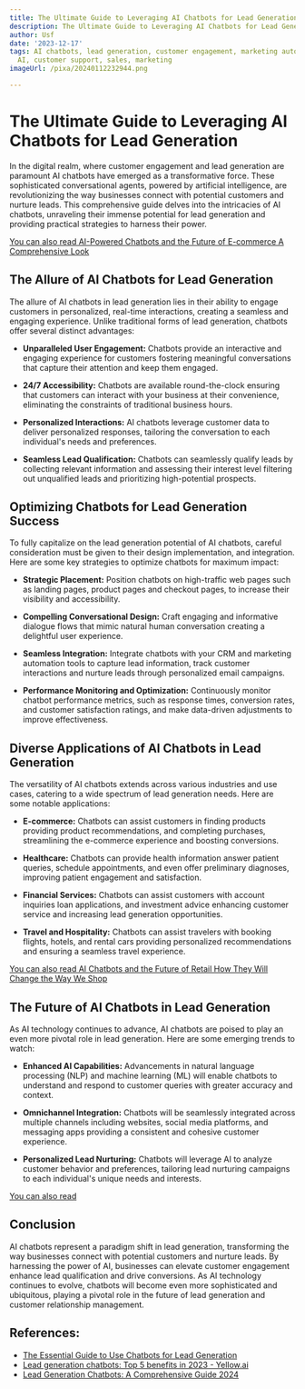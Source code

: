 ```yaml
---
title: The Ultimate Guide to Leveraging AI Chatbots for Lead Generation
description: The Ultimate Guide to Leveraging AI Chatbots for Lead Generation
author: Usf
date: '2023-12-17'
tags: AI chatbots, lead generation, customer engagement, marketing automation, conversational
  AI, customer support, sales, marketing
imageUrl: /pixa/20240112232944.png

---
```

# **The Ultimate Guide to Leveraging AI Chatbots for Lead Generation**

In the digital realm, where customer engagement and lead generation are paramount AI chatbots have emerged as a transformative force. These  sophisticated conversational agents, powered by  artificial intelligence,  are revolutionizing the way businesses connect with potential customers and nurture  leads. This comprehensive guide delves into the intricacies  of AI chatbots, unraveling their immense potential for lead generation and providing practical strategies to harness their power.

[You can also read AI-Powered Chatbots and the Future of E-commerce A Comprehensive Look](AI-Powered%20Chatbots%20and%20the%20Future%20of%20E-commerce%20A%20Comprehensive%20Look)


## **The  Allure of AI Chatbots  for Lead Generation**

The allure of AI chatbots in lead generation lies in their  ability to engage customers in personalized, real-time interactions, creating a  seamless and engaging experience. Unlike traditional forms of lead generation, chatbots offer several distinct advantages:

- **Unparalleled User Engagement:** Chatbots  provide an interactive and engaging  experience for customers fostering meaningful conversations that capture  their attention and keep them engaged.

- **24/7 Accessibility:** Chatbots are available round-the-clock ensuring that customers can interact with your business at their convenience, eliminating the constraints  of traditional business hours.

- **Personalized  Interactions:** AI  chatbots leverage customer data to deliver personalized responses, tailoring the conversation  to each individual's needs  and preferences.

- **Seamless Lead Qualification:**  Chatbots can seamlessly qualify leads  by collecting relevant information and assessing their interest level filtering  out unqualified  leads and prioritizing high-potential prospects.

## **Optimizing Chatbots for Lead Generation Success**

To fully  capitalize on  the lead generation potential of AI chatbots, careful consideration must be given to their  design implementation,  and integration. Here are  some key strategies to optimize chatbots for maximum impact:

- **Strategic Placement:** Position chatbots on high-traffic  web pages such as landing pages, product  pages and checkout pages, to increase their visibility  and accessibility.

- **Compelling Conversational Design:** Craft engaging and informative dialogue  flows  that mimic natural human conversation creating  a delightful user experience.

- **Seamless Integration:** Integrate chatbots with your CRM and marketing automation tools to capture lead information,  track customer interactions and nurture  leads through personalized email campaigns.

- **Performance Monitoring  and Optimization:** Continuously monitor chatbot performance metrics, such as response times, conversion rates, and customer satisfaction ratings, and make data-driven adjustments to improve effectiveness.

##  **Diverse Applications of AI Chatbots in Lead Generation**

The versatility of AI chatbots extends across various industries and use cases, catering to a wide spectrum  of lead generation needs. Here are some  notable applications:

-  **E-commerce:** Chatbots can assist customers in finding products providing product recommendations, and completing purchases,  streamlining the  e-commerce experience and boosting conversions.

- **Healthcare:** Chatbots can provide health information answer patient queries, schedule appointments, and even offer preliminary  diagnoses,  improving patient engagement and satisfaction.

- **Financial Services:** Chatbots can assist customers with account inquiries  loan applications, and investment advice enhancing customer service and increasing lead generation opportunities.

- **Travel and Hospitality:** Chatbots  can  assist travelers with booking flights, hotels,  and rental cars providing personalized recommendations and ensuring a seamless travel experience.

[You  can also  read AI Chatbots and the Future of Retail How They Will Change the Way We Shop](AI%20Chatbots%20and%20the%20Future%20of%20Retail%20How%20They%20Will%20Change%20the%20Way%20We%20Shop)


## **The Future of AI Chatbots in Lead Generation**

As AI technology continues  to advance, AI chatbots are poised to play an even more  pivotal role  in lead generation. Here are some emerging trends to watch:

-  **Enhanced AI Capabilities:** Advancements in natural language processing (NLP) and machine learning (ML) will enable  chatbots to understand and respond to customer queries with greater accuracy and context.

- **Omnichannel Integration:** Chatbots will be seamlessly integrated across multiple channels including websites, social  media platforms, and messaging apps providing a consistent and cohesive customer experience.

- **Personalized Lead Nurturing:** Chatbots will leverage AI to analyze  customer behavior and preferences, tailoring lead nurturing campaigns to each individual's unique needs and  interests.

[You can also read ]()


##  **Conclusion**

AI chatbots represent  a paradigm shift in  lead generation,  transforming the way businesses connect with  potential customers and nurture leads. By harnessing the power of AI, businesses  can elevate  customer engagement enhance lead qualification and drive conversions. As AI technology continues to evolve, chatbots will become even more sophisticated and ubiquitous,  playing a pivotal role in the future of lead  generation and customer  relationship management.

## References:
- [The Essential Guide to Use Chatbots for Lead Generation](https://www.revechat.com/blog/chatbots-for-lead-generation/)
- [Lead generation chatbots: Top 5 benefits in 2023 - Yellow.ai](https://yellow.ai/blog/chatbots-for-lead-generation/)
- [Lead Generation Chatbots: A Comprehensive Guide 2024](https://botpenguin.com/lead-generation-chatbots/)
